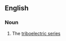 ==English==

===Noun===
{{en-noun|head=[[electrostatic]] [[series]]|-}}

#{{context|informal|physics}} The [[triboelectric series]]
